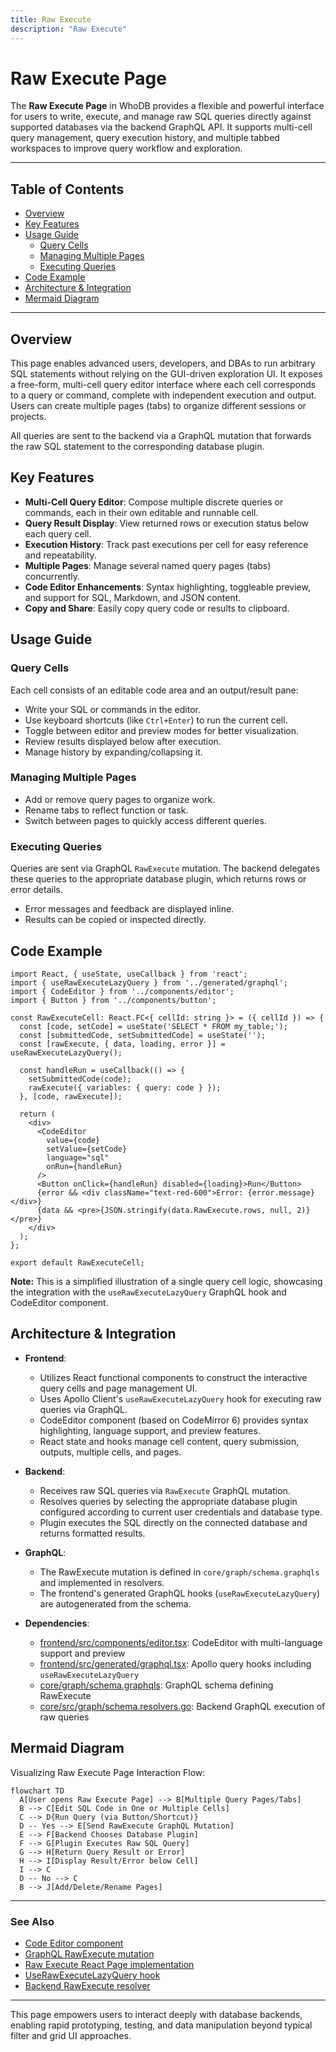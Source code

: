 ```yaml
---
title: Raw Execute
description: "Raw Execute"
---
```

# Raw Execute Page

The **Raw Execute Page** in WhoDB provides a flexible and powerful interface for users to write, execute, and manage raw SQL queries directly against supported databases via the backend GraphQL API. It supports multi-cell query management, query execution history, and multiple tabbed workspaces to improve query workflow and exploration.

---

## Table of Contents
- [Overview](#overview)
- [Key Features](#key-features)
- [Usage Guide](#usage-guide)
  - [Query Cells](#query-cells)
  - [Managing Multiple Pages](#managing-multiple-pages)
  - [Executing Queries](#executing-queries)
- [Code Example](#code-example)
- [Architecture & Integration](#architecture--integration)
- [Mermaid Diagram](#mermaid-diagram)

---

## Overview

This page enables advanced users, developers, and DBAs to run arbitrary SQL statements without relying on the GUI-driven exploration UI. It exposes a free-form, multi-cell query editor interface where each cell corresponds to a query or command, complete with independent execution and output. Users can create multiple pages (tabs) to organize different sessions or projects.

All queries are sent to the backend via a GraphQL mutation that forwards the raw SQL statement to the corresponding database plugin.


## Key Features

- **Multi-Cell Query Editor**: Compose multiple discrete queries or commands, each in their own editable and runnable cell.
- **Query Result Display**: View returned rows or execution status below each query cell.
- **Execution History**: Track past executions per cell for easy reference and repeatability.
- **Multiple Pages**: Manage several named query pages (tabs) concurrently.
- **Code Editor Enhancements**: Syntax highlighting, toggleable preview, and support for SQL, Markdown, and JSON content.
- **Copy and Share**: Easily copy query code or results to clipboard.


## Usage Guide

### Query Cells
Each cell consists of an editable code area and an output/result pane:

- Write your SQL or commands in the editor.
- Use keyboard shortcuts (like `Ctrl+Enter`) to run the current cell.
- Toggle between editor and preview modes for better visualization.
- Review results displayed below after execution.
- Manage history by expanding/collapsing it.

### Managing Multiple Pages
- Add or remove query pages to organize work.
- Rename tabs to reflect function or task.
- Switch between pages to quickly access different queries.

### Executing Queries
Queries are sent via GraphQL `RawExecute` mutation. The backend delegates these queries to the appropriate database plugin, which returns rows or error details.

- Error messages and feedback are displayed inline.
- Results can be copied or inspected directly.


## Code Example

```tsx
import React, { useState, useCallback } from 'react';
import { useRawExecuteLazyQuery } from '../generated/graphql';
import { CodeEditor } from '../components/editor';
import { Button } from '../components/button';

const RawExecuteCell: React.FC<{ cellId: string }> = ({ cellId }) => {
  const [code, setCode] = useState('SELECT * FROM my_table;');
  const [submittedCode, setSubmittedCode] = useState('');
  const [rawExecute, { data, loading, error }] = useRawExecuteLazyQuery();

  const handleRun = useCallback(() => {
    setSubmittedCode(code);
    rawExecute({ variables: { query: code } });
  }, [code, rawExecute]);

  return (
    <div>
      <CodeEditor
        value={code}
        setValue={setCode}
        language="sql"
        onRun={handleRun}
      />
      <Button onClick={handleRun} disabled={loading}>Run</Button>
      {error && <div className="text-red-600">Error: {error.message}</div>}
      {data && <pre>{JSON.stringify(data.RawExecute.rows, null, 2)}</pre>}
    </div>
  );
};

export default RawExecuteCell;
```
**Note:** This is a simplified illustration of a single query cell logic, showcasing the integration with the `useRawExecuteLazyQuery` GraphQL hook and CodeEditor component.


## Architecture & Integration

- **Frontend**:
  - Utilizes React functional components to construct the interactive query cells and page management UI.
  - Uses Apollo Client's `useRawExecuteLazyQuery` hook for executing raw queries via GraphQL.
  - CodeEditor component (based on CodeMirror 6) provides syntax highlighting, language support, and preview features.
  - React state and hooks manage cell content, query submission, outputs, multiple cells, and pages.

- **Backend**:
  - Receives raw SQL queries via `RawExecute` GraphQL mutation.
  - Resolves queries by selecting the appropriate database plugin configured according to current user credentials and database type.
  - Plugin executes the SQL directly on the connected database and returns formatted results.

- **GraphQL**:
  - The RawExecute mutation is defined in `core/graph/schema.graphqls` and implemented in resolvers.
  - The frontend's generated GraphQL hooks (`useRawExecuteLazyQuery`) are autogenerated from the schema.

- **Dependencies**:
  - [frontend/src/components/editor.tsx](frontend/src/components/editor.tsx): CodeEditor with multi-language support and preview
  - [frontend/src/generated/graphql.tsx](frontend/src/generated/graphql.tsx): Apollo query hooks including `useRawExecuteLazyQuery`
  - [core/graph/schema.graphqls](core/graph/schema.graphqls): GraphQL schema defining RawExecute
  - [core/src/graph/schema.resolvers.go](core/graph/schema.resolvers.go): Backend GraphQL execution of raw queries


## Mermaid Diagram

Visualizing Raw Execute Page Interaction Flow:

```mermaid
flowchart TD
  A[User opens Raw Execute Page] --> B[Multiple Query Pages/Tabs]
  B --> C[Edit SQL Code in One or Multiple Cells]
  C --> D{Run Query (via Button/Shortcut)}
  D -- Yes --> E[Send RawExecute GraphQL Mutation]
  E --> F[Backend Chooses Database Plugin]
  F --> G[Plugin Executes Raw SQL Query]
  G --> H[Return Query Result or Error]
  H --> I[Display Result/Error below Cell]
  I --> C
  D -- No --> C
  B --> J[Add/Delete/Rename Pages]
```

---

### See Also
- [Code Editor component](frontend/src/components/editor.tsx)
- [GraphQL RawExecute mutation](core/graph/schema.graphqls)
- [Raw Execute React Page implementation](frontend/src/pages/raw-execute/raw-execute.tsx)
- [UseRawExecuteLazyQuery hook](frontend/src/generated/graphql.tsx)
- [Backend RawExecute resolver](core/graph/schema.resolvers.go)

---

This page empowers users to interact deeply with database backends, enabling rapid prototyping, testing, and data manipulation beyond typical filter and grid UI approaches.

